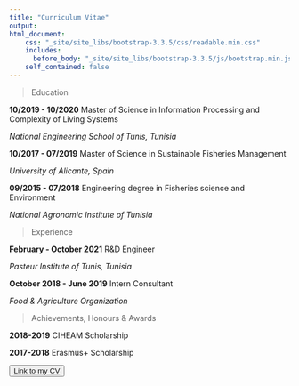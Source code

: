 ```yaml
---
title: "Curriculum Vitae"
output: 
html_document:
    css: "_site/site_libs/bootstrap-3.3.5/css/readable.min.css"
    includes:
      before_body: "_site/site_libs/bootstrap-3.3.5/js/bootstrap.min.js"
    self_contained: false
---
```



>  <i class="fa fa-graduation-cap"aria-hidden="true"></i> Education


**10/2019 - 10/2020**  Master of Science in Information Processing and Complexity of Living Systems 


  *National Engineering School of Tunis, Tunisia*


**10/2017 - 07/2019**  Master of Science in Sustainable Fisheries Management
        
        
  *University of Alicante, Spain*


**09/2015 - 07/2018**  Engineering degree in Fisheries science and Environment 
        
        
  *National Agronomic Institute of Tunisia*


>  <i class="fa fa-briefcase" aria-hidden="true"></i> Experience 


**February - October 2021** R\&D Engineer


*Pasteur Institute of Tunis, Tunisia*


**October 2018 - June 2019** Intern Consultant
        

*Food \& Agriculture Organization*


>  <i class="fa fa-trophy" aria-hidden="true"></i> Achievements, Honours & Awards
      
**2018-2019**  CIHEAM Scholarship


**2017-2018** Erasmus+ Scholarship
        
<i class="fa fa-folder" aria-hidden="true"></i>
<button type="button" class="btn btn-readable">[Link to my CV](https://drive.google.com/file/d/1NekR0G0i-mDV3giOBaZl3BH9dVRwaPXu/view?usp=sharing)</button>




        
   
        
 
        
        
 





